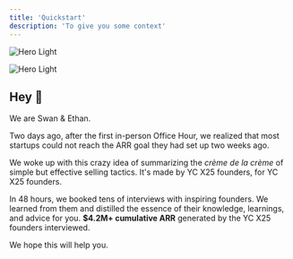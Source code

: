 ```yaml
---
title: 'Quickstart'
description: 'To give you some context'
---
```


<img
  className="block dark:hidden"
  src="/images/collab.png"
  alt="Hero Light"
/>

<img
  className="hidden dark:block"
  src="/images/collab.png"
  alt="Hero Light"
/>

## Hey 👋

We are Swan & Ethan.

Two days ago, after the first in-person Office Hour, we realized that most startups could not reach the ARR goal they had set up two weeks ago.

We woke up with this crazy idea of summarizing the _crème de la crème_ of simple but effective selling tactics.
It's made by YC X25 founders, for YC X25 founders.

In 48 hours, we booked tens of interviews with inspiring founders. We learned from them and distilled the essence of their knowledge, learnings, and advice for you.
**$4.2M+ cumulative ARR** generated by the YC X25 founders interviewed.

We hope this will help you.


